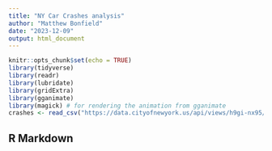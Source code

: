 ---
title: "NY Car Crashes analysis"
author: "Matthew Bonfield"
date: "2023-12-09"
output: html_document
---

```{r setup, include=FALSE}
knitr::opts_chunk$set(echo = TRUE)
library(tidyverse)
library(readr)
library(lubridate)
library(gridExtra)
library(gganimate)
library(magick) # for rendering the animation from gganimate
crashes <- read_csv("https://data.cityofnewyork.us/api/views/h9gi-nx95/rows.csv?accessType=DOWNLOAD")
```

## R Markdown

